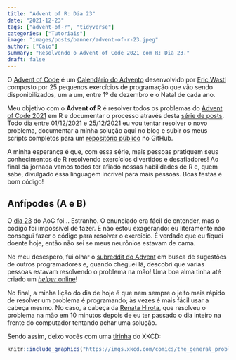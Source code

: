 ```yaml
---
title: "Advent of R: Dia 23"
date: "2021-12-23"
tags: ["advent-of-r", "tidyverse"]
categories: ["Tutoriais"]
image: "images/posts/banner/advent-of-r-23.jpeg"
author: ["Caio"]
summary: "Resolvendo o Advent of Code 2021 com R: Dia 23."
draft: false
---
```


O [Advent of Code](https://adventofcode.com) é um
[Calendário do Advento](https://pt.wikipedia.org/wiki/Calend%C3%A1rio_do_Advento)
desenvolvido por [Eric Wastl](https://github.com/topaz) composto por 25
pequenos exercícios de programação que vão sendo disponibilizados, um a um,
entre 1º de dezembro e o Natal de cada ano.

Meu objetivo com o **Advent of R** é resolver todos os problemas do
[Advent of Code 2021](https://adventofcode.com/2021) em R e documentar o
processo através desta
[série de posts](https://blog.curso-r.com/tags/advent-of-r/). Todo dia entre
01/12/2021 e 25/12/2021 eu vou tentar resolver o novo problema, documentar a
minha solução aqui no blog e subir os meus scripts completos para um
[repositório público](https://github.com/curso-r/advent-of-r) no GitHub.

A minha esperança é que, com essa série, mais pessoas pratiquem seus
conhecimentos de R resolvendo exercícios divertidos e desafiadores! Ao final
da jornada vamos todos ter afiado nossas habilidades de R e, quem sabe,
divulgado essa linguagem incrível para mais pessoas. Boas festas e bom código!

## Anfípodes (A e B)

O [dia 23](https://adventofcode.com/2021/day/23) do AoC foi... Estranho. O
enunciado era fácil de entender, mas o código foi impossível de fazer. E não
estou exagerando: eu literamente não consegui fazer o código para resolver o
exercício. É verdade que eu fiquei doente hoje, então não sei se meus neurônios
estavam de cama.

No meu desespero, fui olhar o
[subreddit do Advent](https://www.reddit.com/r/adventofcode/comments/rmnozs/2021_day_23_solutions)
em busca de sugestões de outros programadores e, quando cheguei lá, descobri que
várias pessoas estavam resolvendo o problema na mão! Uma boa alma tinha até
criado um
[_helper_ online](https://aochelper2021.blob.core.windows.net/day23/index.html)!

No final, a minha lição do dia de hoje é que nem sempre o jeito mais rápido de
resolver um problema é programando; às vezes é mais fácil usar a cabeça mesmo.
No caso, a cabeça da [Renata Hirota](https://twitter.com/renata_mh), que
resolveu o problema na mão em 10 minutos depois de eu ter passado o dia inteiro
na frente do computador tentando achar uma solução.

Sendo assim, deixo vocês com uma [tirinha](https://xkcd.com/974/) do XKCD:

```r
knitr::include_graphics("https://imgs.xkcd.com/comics/the_general_problem.png")
```
